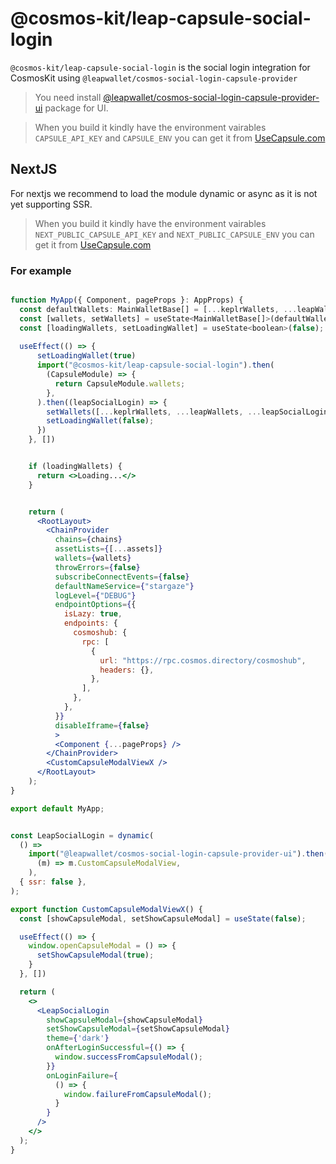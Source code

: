 # @cosmos-kit/leap-capsule-social-login


`@cosmos-kit/leap-capsule-social-login` is the social login integration for CosmosKit using `@leapwallet/cosmos-social-login-capsule-provider`

> You need install [@leapwallet/cosmos-social-login-capsule-provider-ui](https://www.npmjs.com/package/@leapwallet/cosmos-social-login-capsule-provider-ui) package for UI.

> When you build it kindly have the environment vairables `CAPSULE_API_KEY` and  `CAPSULE_ENV` you can get it from [UseCapsule.com](https://usecapsule.com/)

## NextJS

For nextjs we recommend to load the module dynamic or async as it is not yet supporting SSR.

> When you build it kindly have the environment vairables `NEXT_PUBLIC_CAPSULE_API_KEY` and  `NEXT_PUBLIC_CAPSULE_ENV` you can get it from [UseCapsule.com](https://usecapsule.com/)

### For example

```jsx

function MyApp({ Component, pageProps }: AppProps) {
  const defaultWallets: MainWalletBase[] = [...keplrWallets, ...leapWallets];
  const [wallets, setWallets] = useState<MainWalletBase[]>(defaultWallets)
  const [loadingWallets, setLoadingWallet] = useState<boolean>(false);
    
  useEffect(() => {
      setLoadingWallet(true)
      import("@cosmos-kit/leap-capsule-social-login").then(
        (CapsuleModule) => {
          return CapsuleModule.wallets;
        },
      ).then((leapSocialLogin) => {
        setWallets([...keplrWallets, ...leapWallets, ...leapSocialLogin])
        setLoadingWallet(false);
      })
    }, [])


    if (loadingWallets) {
      return <>Loading...</>
    }


    return (
      <RootLayout>
        <ChainProvider
          chains={chains}
          assetLists={[...assets]}
          wallets={wallets}
          throwErrors={false}
          subscribeConnectEvents={false}
          defaultNameService={"stargaze"}
          logLevel={"DEBUG"}
          endpointOptions={{
            isLazy: true,
            endpoints: {
              cosmoshub: {
                rpc: [
                  {
                    url: "https://rpc.cosmos.directory/cosmoshub",
                    headers: {},
                  },
                ],
              },
            },
          }}
          disableIframe={false}
          >
          <Component {...pageProps} />
        </ChainProvider>
        <CustomCapsuleModalViewX />
      </RootLayout>
    );
}

export default MyApp;


const LeapSocialLogin = dynamic(
  () =>
    import("@leapwallet/cosmos-social-login-capsule-provider-ui").then(
      (m) => m.CustomCapsuleModalView,
    ),
  { ssr: false },
);

export function CustomCapsuleModalViewX() {
  const [showCapsuleModal, setShowCapsuleModal] = useState(false);

  useEffect(() => {
    window.openCapsuleModal = () => {
      setShowCapsuleModal(true);
    }
  }, [])

  return (
    <>
      <LeapSocialLogin
        showCapsuleModal={showCapsuleModal}
        setShowCapsuleModal={setShowCapsuleModal}
        theme={'dark'}
        onAfterLoginSuccessful={() => {
          window.successFromCapsuleModal();
        }}
        onLoginFailure={
          () => {
            window.failureFromCapsuleModal();
          }
        }
      />
    </>
  );
}
```